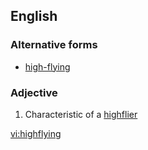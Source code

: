 ==English==

===Alternative forms===
*[[high-flying]]

===Adjective===
{{en-adj}}

# Characteristic of a [[highflier]]

[[vi:highflying]]